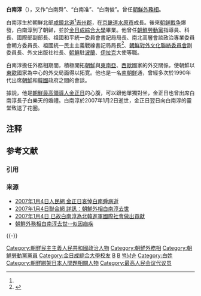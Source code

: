 {{Infobox Korean name
|hangul = 백남순
|hanja = 白南淳、白南舜
|rr = Paek Nam-sun
}}

'''白南淳'''（{{bd|1929年|3月13日|2007年|1月2日|catIdx=Paek白南淳}}），又作“白南舜”、“白南准”、“白南俊”{{NoteTag|事實上，根據他的名字的朝語發音，是不可能譯作「白南准」或「白南俊」的，不過，由於「淳」和「俊」這兩個字的韓語及日語發音剛剛相反，所以才引起了這種錯誤。}}。曾任[[朝鲜民主主义人民共和国|朝鮮]][[朝鮮外務省|外務相]]。

白南淳生於朝鮮北部[[咸鏡北道|咸鏡北道]]<ref name="munhwa20070103" />[[吉州郡|吉州郡]]，在[[京畿道|京畿道]][[水原市|水原市]]成長。後來[[朝鲜戰争|朝鲜戰争]]爆發，白南淳到了朝鲜，並於[[金日成綜合大學|金日成綜合大學]]畢業。他曾任[[朝鮮勞動黨|朝鮮勞動黨]]指導員、科長、國際部副部長、祖國和平統一委員會書記局局長、南北高層會談政治專業委員會朝方委員長、祖國統一民主主義戰線書記局局長<ref name="munhwa20070103">{{cite news |url=http://www.munhwa.com/news/view.html?no=20070103MW200805158998 |title=백남순 북한 외무상 사망  후임, 강석주 · 김영일 · 최수헌 · 궁석웅 등 거론 |title_zh=白南淳北韓外務相死亡，繼任者可能是姜植株、金永日、崔壽憲、宮石雄等 |date=2007-01-03 |access-date=2010-06-08 |language=ko |archive-date=2016-11-14 |archive-url=https://web.archive.org/web/20161114002956/http://www.munhwa.com/news/view.html?no=20070103MW200805158998 |dead-url=no }}</ref>、[[朝鮮對外文化聯絡委員會|朝鮮對外文化聯絡委員會]]副委員長、外文出版社社長、[[朝鮮|朝鮮]]駐[[波蘭|波蘭]]、[[伊拉克|伊拉克]]大使等職。

白南淳擔任外務相期間，積極開拓[[朝鮮|朝鮮]]與[[東南亞|東南亞]]、[[西歐|西歐]]國家的外交關係，使朝鮮以[[東歐|東歐]]國家為中心的外交局面得以拓寛。他也是一名[[南朝鲜|南朝鲜]]通，曾經多次於1990年代出席[[朝鮮|朝鮮]]和[[韓國|韓國]]政府之間的會談。

據說，他是[[朝鮮最高領導人|朝鮮最高領導人]][[金正日|金正日]]的心腹，可以跟他單獨對坐，金正日也曾出席白南淳長子白樂天的婚禮。白南淳於2007年1月2日逝世，金正日翌日向白南淳的靈堂致送了花圈。

== 注释 ==
{{NoteFoot}}

== 参考文献 ==
=== 引用 ===
{{Reflist}}

=== 来源 ===
{{ReflistH}}
*[http://world.people.com.cn/BIG5/1029/42354/5242023.html 2007年1月4日人民網 金正日哀悼白南舜病逝] {{Wayback|url=http://world.people.com.cn/BIG5/1029/42354/5242023.html |date=20070314143812 }}
*[https://web.archive.org/web/20070311015614/http://chinese.yna.co.kr/Services/CB/Article.asp?Nid=20070103173931J1&Cid= 2007年1月4日聯合網 詳訊：朝鮮外相白南淳去世]
*[http://chinese.chosun.com/site/data/html_dir/2007/01/04/20070104000019.html 2007年1月4日 已故白南淳為北韓進軍國際社會做出貢獻] {{Wayback|url=http://chinese.chosun.com/site/data/html_dir/2007/01/04/20070104000019.html |date=20100312041817 }}
*[http://www.dailynk.com/chinese/read.php?cataId=nk00100&num=62 朝鮮外務相白南淳去世--似因痼疾] {{Wayback|url=http://www.dailynk.com/chinese/read.php?cataId=nk00100&num=62 |date=20160305144514 }}
{{ReflistF}}

{{-}}
{{朝鮮外務相}}
{{朝鮮綁架日本人問題}}

{{DEFAULTSORT:Paek白}}
[[Category:朝鮮民主主義人民共和國政治人物|Category:朝鮮民主主義人民共和國政治人物]]
[[Category:朝鮮外務相|Category:朝鮮外務相]]
[[Category:朝鮮勞動黨黨員|Category:朝鮮勞動黨黨員]]
[[Category:金日成綜合大學校友|Category:金日成綜合大學校友]]
[[Category:京畿道出身人物|B]]
[[Category:水原市出身人物|B]]
[[Category:咸鏡北道出身人物|백남순]]
[[Category:白姓|Category:白姓]]
[[Category:朝鮮綁架日本人問題相關人物|Category:朝鮮綁架日本人問題相關人物]]
[[Category:最高人民会议代议员|Category:最高人民会议代议员]]